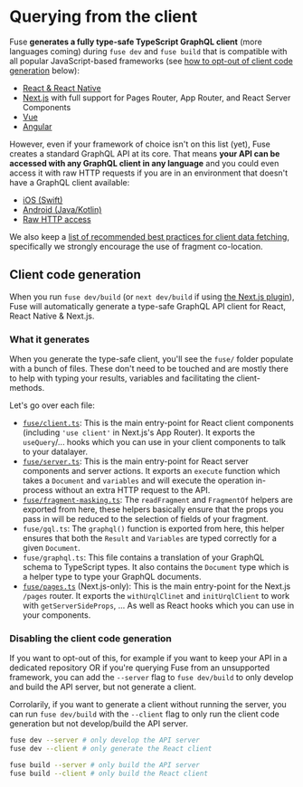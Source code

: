 
# Querying from the client

Fuse **generates a fully type-safe TypeScript GraphQL client** (more languages coming) during `fuse dev` and `fuse build` that is compatible with all popular JavaScript-based frameworks (see [how to opt-out of client code generation](#disabling-the-client-code-generation) below):

- [React & React Native](/docs/client/javascript/react)
- [Next.js](/docs/client/javascript/nextjs) with full support for Pages Router, App Router, and React Server Components
- [Vue](/docs/client/javascript/vue)
- [Angular](/docs/client/javascript/angular)

However, even if your framework of choice isn't on this list (yet), Fuse creates a standard GraphQL API at its core. That means **your API can be accessed with any GraphQL client in any language** and you could even access it with raw HTTP requests if you are in an environment that doesn't have a GraphQL client available:

- [iOS (Swift)](/docs/client/other/ios)
- [Android (Java/Kotlin)](/docs/client/other/android)
- [Raw HTTP access](/docs/client/other/http)

We also keep a [list of recommended best practices for client data fetching](/docs/client/best-practices), specifically we strongly encourage the use of fragment co-location.

## Client code generation

When you run `fuse dev/build` (or `next dev/build` if using [the Next.js plugin](/docs/setting-fuse-up-manually/nextjs)), Fuse will automatically generate a type-safe GraphQL API client for React, React Native & Next.js.

### What it generates

When you generate the type-safe client, you'll see the `fuse/` folder populate
with a bunch of files. These don't need to be touched and are mostly there to
help with typing your results, variables and facilitating the client-methods.

Let's go over each file:

- [`fuse/client.ts`](/docs/basics/client/client-components): This is the main entry-point for React client components (including `'use client'` in Next.js's App Router). It exports the `useQuery`/... hooks which you can use in your
  client components to talk to your datalayer.
- [`fuse/server.ts`](/docs/basics/client/server-components): This is the main entry-point for React server components and server actions. It exports an `execute` function
  which takes a <Explain term='documents'>`Document`</Explain> and `variables` and will execute the operation in-process without an extra HTTP request to the API.
- [`fuse/fragment-masking.ts`](/docs/basics/client/best-practices): The `readFragment` and `FragmentOf` helpers are exported from here,
  these helpers basically ensure that the props you pass in will be reduced to the selection of fields
  of your <Explain term='fragments'>fragment</Explain>.
- `fuse/gql.ts`: The `graphql()` function is exported from here, this helper ensures that both the `Result`
  and `Variables` are typed correctly for a given <Explain term='documents'>`Document`</Explain>.
- `fuse/graphql.ts`: This file contains a translation of your GraphQL schema to TypeScript types.
  It also contains the <Explain term='documents'>`Document`</Explain> type which is a helper type to type your GraphQL documents.
- [`fuse/pages.ts`](/docs/basics/client/page-components) (Next.js-only): This is the main entry-point for the Next.js `/pages` router.
  It exports the `withUrqlClinet` and `initUrqlClient` to work with `getServerSideProps`, ...
  As well as React hooks which you can use in your components.

### Disabling the client code generation

If you want to opt-out of this, for example if you want to keep your API in a dedicated repository OR if you're querying Fuse from an unsupported framework, you can add the `--server` flag to `fuse dev/build` to only develop and build the API server, but not generate a client.

Corrolarily, if you want to generate a client without running the server, you can run `fuse dev/build` with the `--client` flag to only run the client code generation but not develop/build the API server.

```sh
fuse dev --server # only develop the API server
fuse dev --client # only generate the React client

fuse build --server # only build the API server
fuse build --client # only build the React client
```
